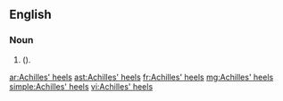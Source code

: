==English==

===Noun===
{{head|en|plural|head=[[Achilles]]' [[heel]]s}}

# {{plural of|Achilles' heel|lang=en|nodot=1}} ({{alternative spelling of|Achilles heels|lang=en|nocap=1|nodot=1}}).

[[ar:Achilles' heels]]
[[ast:Achilles' heels]]
[[fr:Achilles' heels]]
[[mg:Achilles' heels]]
[[simple:Achilles' heels]]
[[vi:Achilles' heels]]